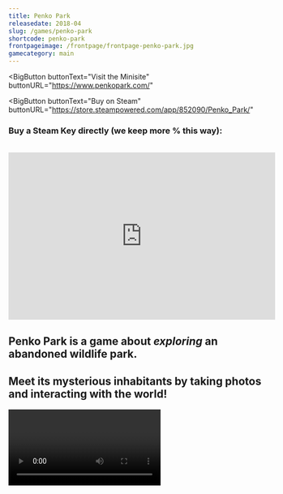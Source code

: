 ```yaml
---
title: Penko Park
releasedate: 2018-04
slug: /games/penko-park
shortcode: penko-park
frontpageimage: /frontpage/frontpage-penko-park.jpg
gamecategory: main
---
```


<BigButton
  buttonText="Visit the Minisite"
  buttonURL="https://www.penkopark.com/"
></BigButton>
<BigButton
  buttonText="Buy on Steam"
  buttonURL="https://store.steampowered.com/app/852090/Penko_Park/"
></BigButton>
<h3>Buy a Steam Key directly (we keep more % this way): </h3><br>
<iframe
  src="https://www.humblebundle.com/widget/v2/product/penko_park/OI4v3WSWJt?theme=light"
  width="526"
  height="330"
  style="border: none;"
  scrolling="no"
  frameborder="0"
></iframe>
<h2>
  Penko Park is a game about <i>exploring</i> an <b>abandoned wildlife park.</b>
</h2>
<h2>
  Meet its mysterious inhabitants by taking photos and interacting with the
  world!
</h2>
<Video
  videoSrcURL="https://www.youtube.com/embed/KGO2n5tPLIY"
  videoTitle="Launch Trailer"
/>
